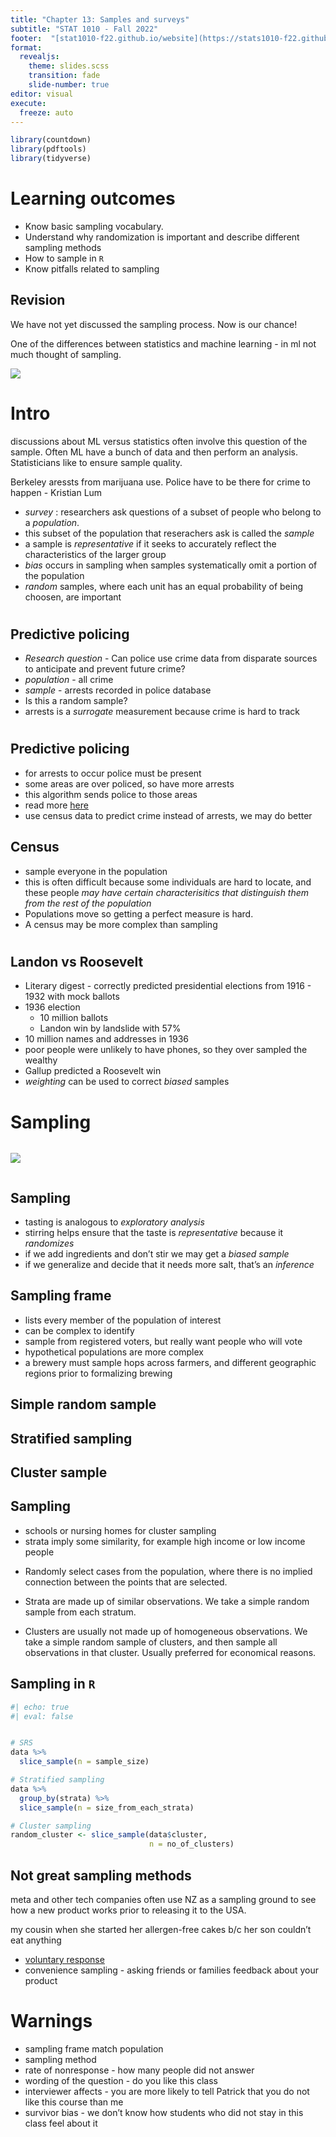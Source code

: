 ```yaml
---
title: "Chapter 13: Samples and surveys"
subtitle: "STAT 1010 - Fall 2022"
footer:  "[stat1010-f22.github.io/website](https://stats1010-f22.github.io/website/)"
format: 
  revealjs: 
    theme: slides.scss
    transition: fade
    slide-number: true
editor: visual
execute:
  freeze: auto
---
```


```r
library(countdown)
library(pdftools)
library(tidyverse)
```

# Learning outcomes

::: incremental
-   Know basic sampling vocabulary.
-   Understand why randomization is important and describe different sampling methods
-   How to sample in `R`
-   Know pitfalls related to sampling
:::

## Revision

::: notes
We have not yet discussed the sampling process. Now is our chance!

One of the differences between statistics and machine learning - in ml not much thought of sampling.
:::

![](lect_07-images/parameter_estimate.png)

# Intro {.smaller}

::: notes
discussions about ML versus statistics often involve this question of the sample. Often ML have a bunch of data and then perform an analysis. Statisticians like to ensure sample quality.

Berkeley aressts from marijuana use. Police have to be there for crime to happen - Kristian Lum
:::

::: incremental
-   *survey* : researchers ask questions of a subset of people who belong to a *population*.
-   this subset of the population that reserachers ask is called the *sample*
-   a sample is *representative* if it seeks to accurately reflect the characteristics of the larger group
-   *bias* occurs in sampling when samples systematically omit a portion of the population
-   *random* samples, where each unit has an equal probability of being choosen, are important
:::

#  {background-image="lect_12-things/predictive_policing.png" background-size="contain"}

## Predictive policing

::: incremental
-   *Research question* - Can police use crime data from disparate sources to anticipate and prevent future crime?
-   *population* - all crime
-   *sample* - arrests recorded in police database
-   Is this a random sample?
-   arrests is a *surrogate* measurement because crime is hard to track
:::

#  {background-image="lect_12-things/oakland_usage.png" background-size="contain"}

## Predictive policing

::: incremental
-   for arrests to occur police must be present
-   some areas are over policed, so have more arrests
-   this algorithm sends police to those areas
-   read more [here](https://rss.onlinelibrary.wiley.com/doi/full/10.1111/j.1740-9713.2016.00960.x)
-   use census data to predict crime instead of arrests, we may do better
:::

## Census

::: incremental
-   sample everyone in the population
-   this is often difficult because some individuals are hard to locate, and these people *may have certain characterisitics that distinguish them from the rest of the population*
-   Populations move so getting a perfect measure is hard.
-   A census may be more complex than sampling
:::

#  {background-image="lect_12-things/illegal_immigrants.png" background-size="contain"}

#  {background-image="lect_12-things/landon_roosevelt.png" background-size="contain"}

## Landon vs Roosevelt {.smaller}

::: incremental
-   Literary digest - correctly predicted presidential elections from 1916 - 1932 with mock ballots
-   1936 election
    -   10 million ballots
    -   Landon win by landslide with 57%
-   10 million names and addresses in 1936
-   poor people were unlikely to have phones, so they over sampled the wealthy
-   Gallup predicted a Roosevelt win
-   *weighting* can be used to correct *biased* samples
:::

# Sampling

::: columns
::: {.column width="100%"}
![](lect_12-things/wally-walrus-soup.gif)
:::

::: {.column width="0%"}
:::
:::

## Sampling

::: incremental
-   tasting is analogous to *exploratory analysis*
-   stirring helps ensure that the taste is *representative* because it *randomizes*
-   if we add ingredients and don't stir we may get a *biased sample*
-   if we generalize and decide that it needs more salt, that's an *inference*
:::

## Sampling frame

::: incremental
-   lists every member of the population of interest
-   can be complex to identify
-   sample from registered voters, but really want people who will vote
-   hypothetical populations are more complex
-   a brewery must sample hops across farmers, and different geographic regions prior to formalizing brewing
:::

## Simple random sample {background-image="lect_12-things/SRS.png" background-size="contain"}

## Stratified sampling {background-image="lect_12-things/stratified.png" background-size="contain"}

## Cluster sample {background-image="lect_12-things/cluster.png" background-size="contain"}

## Sampling

::: notes
-   schools or nursing homes for cluster sampling
-   strata imply some similarity, for example high income or low income people
:::

::: incremental
-   Randomly select cases from the population, where there is no implied connection between the points that are selected.

-   Strata are made up of similar observations. We take a simple random sample from each stratum.

-   Clusters are usually not made up of homogeneous observations. We take a simple random sample of clusters, and then sample all observations in that cluster. Usually preferred for economical reasons.
:::

## Sampling in `R`

```r
#| echo: true
#| eval: false


# SRS
data %>% 
  slice_sample(n = sample_size)

# Stratified sampling
data %>% 
  group_by(strata) %>% 
  slice_sample(n = size_from_each_strata)

# Cluster sampling
random_cluster <- slice_sample(data$cluster, 
                               n = no_of_clusters)
```

## Not great sampling methods

::: notes
meta and other tech companies often use NZ as a sampling ground to see how a new product works prior to releasing it to the USA.

my cousin when she started her allergen-free cakes b/c her son couldn't eat anything
:::

::: incremental
-   [voluntary response](https://www.birdoftheyear.org.nz/)
-   convenience sampling - asking friends or families feedback about your product
:::

# Warnings

::: incremental
-   sampling frame match population
-   sampling method
-   rate of nonresponse - how many people did not answer
-   wording of the question - do you like this class
-   interviewer affects - you are more likely to tell Patrick that you do not like this course than me
-   survivor bias - we don't know how students who did not stay in this class feel about it
:::
